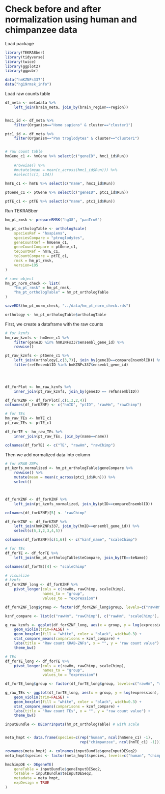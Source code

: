 # Check before and after normalization using human and chimpanzee data

Load package

```r
library(TEKRABber)
library(tidyverse)
library(twice)
library(ggplot2)
library(ggpubr)

data("hmKZNFs337")
data("hg19rmsk_info")
```

Load raw counts table

```r
df_meta <- metadata %>%
    left_join(brain_meta, join_by(brain_region==region))


hmc1_id <- df_meta %>%
    filter(Organism=="Homo sapiens" & cluster=="cluster1")

ptc1_id <- df_meta %>%
    filter(Organism=="Pan troglodytes" & cluster=="cluster1")


# raw count table
hmGene_c1 <- hmGene %>% select(c("geneID", hmc1_id$Run))
    
    #rowwise() %>%
    #mutate(mean = mean(c_across(hmc1_id$Run))) %>%
    #select(c(1, 134))

hmTE_c1 <- hmTE %>% select(c("name", hmc1_id$Run))
    
ptGene_c1 <- ptGene %>% select(c("geneID", ptc1_id$Run))

ptTE_c1 <- ptTE %>% select(c("name", ptc1_id$Run))
```

Run TEKRABber

```r
hm_pt_rmsk <- prepareRMSK("hg38", "panTro6")

hm_pt_orthologTable <- orthologScale(
    speciesRef = "hsapiens",
    speciesCompare = "ptroglodytes",
    geneCountRef = hmGene_c1,
    geneCountCompare = ptGene_c1,
    teCountRef = hmTE_c1,
    teCountCompare = ptTE_c1,
    rmsk = hm_pt_rmsk,
    version=105
)

# save object
hm_pt_norm_check <- list(
    "hm_pt_rmsk" = hm_pt_rmsk,
    "hm_pt_orthologTable" = hm_pt_orthologTable
)

saveRDS(hm_pt_norm_check, "../data/hm_pt_norm_check.rds")

orthology <- hm_pt_orthologTable$orthologTable
```

First, we create a dataframe with the raw counts

```r
# for kznfs
hm_raw_kznfs <- hmGene_c1 %>%
    filter(geneID %in% hmKZNFs337$ensembl_gene_id) %>%
    rowwise()

pt_raw_kznfs <- ptGene_c1 %>%
    left_join(orthology[,c(3,7)], join_by(geneID==compareEnsemblID)) %>%
    filter(refEnsemblID %in% hmKZNFs337$ensembl_gene_id)
    



df_forPlot <- hm_raw_kznfs %>%
    inner_join(pt_raw_kznfs, join_by(geneID == refEnsemblID))

df_forKZNF <- df_forPlot[,c(1,3,2,4)]
colnames(df_forKZNF) <- c("hmID", "ptID", "rawHm", "rawChimp")

# for TEs
hm_raw_TEs <- hmTE_c1
pt_raw_TEs <- ptTE_c1

df_forTE <- hm_raw_TEs %>%
    inner_join(pt_raw_TEs, join_by(name==name))

colnames(df_forTE) <- c("TE", "rawHm", "rawChimp") 

```

Then we add normalized data into column
```r
# for KRAB-ZNFs
pt_kznfs_normalized <- hm_pt_orthologTable$geneCompare %>%
    rowwise() %>%
    mutate(mean = mean(c_across(ptc1_id$Run))) %>%
    select()



df_forKZNF <- df_forKZNF %>%
    left_join(pt_kznfs_normalized, join_by(ptID==compareEnsemblID))

colnames(df_forKZNF)[5] <- "rawChimp" 

df_forKZNF <- df_forKZNF %>%
    left_join(hmKZNFs337, join_by(hmID==ensembl_gene_id)) %>%
    select(c(6,1,2,3,4,5))

colnames(df_forKZNF)[c(1,6)] <- c("kznf_name", "scaleChimp")

# for TEs
df_forTE <- df_forTE %>%
    left_join(hm_pt_orthologTable$teCompare, join_by(TE==teName))

colnames(df_forTE)[4] <- "scaleChimp"

```

```r
# visualize
# kznfs
df_forKZNF_long <- df_forKZNF %>%
    pivot_longer(cols = c(rawHm, rawChimp, scaleChimp),
                 names_to = "group",
                 values_to = "expression")

df_forKZNF_long$group <- factor(df_forKZNF_long$group, levels=c("rawHm", "rawChimp", "scaleChimp"))

kznf_compare <- list(c("rawHm", "rawChimp"), c("rawHm", "scaleChimp"), c("rawChimp", "scaleChimp"))

g_raw_kznfs <- ggplot(df_forKZNF_long, aes(x = group, y = log(expression), fill=group)) +
    geom_violin(trim=FALSE) +
    geom_boxplot(fill = "white", color = "black", width=0.3) +
    stat_compare_means(comparisons = kznf_compare) +
    labs(title = "Raw count KRAB-ZNFs", x = "", y = "raw count value") +
    theme_bw()

# TEs
df_forTE_long <- df_forTE %>%
    pivot_longer(cols = c(rawHm, rawChimp, scaleChimp),
                 names_to = "group",
                 values_to = "expression")

df_forTE_long$group <- factor(df_forTE_long$group, levels=c("rawHm", "rawChimp", "scaleChimp"))

g_raw_TEs <- ggplot(df_forTE_long, aes(x = group, y = log(expression), fill=group)) +
    geom_violin(trim=FALSE) +
    geom_boxplot(fill = "white", color = "black", width=0.3) +
    stat_compare_means(comparisons = kznf_compare) +
    labs(title = "Raw count TEs", x = "", y = "raw count value") +
    theme_bw()
```


```r
inputBundle <- DECorrInputs(hm_pt_orthologTable) # with scale


meta_hmpt <- data.frame(species=c(rep("human", ncol(hmGene_c1) -1),
                                  rep("chimpanzee", ncol(hmTE_c1) -1)))

rownames(meta_hmpt) <- colnames(inputBundle$geneInputDESeq2)
meta_hmpt$species <- factor(meta_hmpt$species, levels=c("human", "chimpanzee"))

hmchimpDE <- DEgeneTE(
    geneTable = inputBundle$geneInputDESeq2,
    teTable = inputBundle$teInputDESeq2,
    metadata = meta_hmpt,
    expDesign = TRUE
)

```

